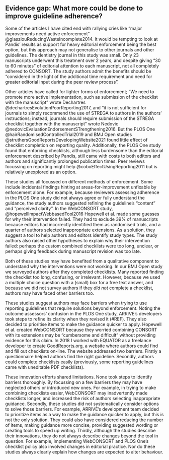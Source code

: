 ## Evidence gap: What more could be done to improve guideline adherence? 

Some of the articles I have cited end with rallying cries like "major improvements need active enforcement" @glasziouReducingWasteIncomplete2014. It would be tempting to look at Pandis' results as support for heavy editorial enforcement being the best option, but this approach may not generalise to other journals and other guidelines. The dentistry journal in this study was small. Only 23 manuscripts underwent this treatment over 2 years, and despite giving "30 to 60 minutes" of editorial attention to each manuscript, not all completely adhered to CONSORT. The study authors admit the benefits should be "considered in the light of the additional time requirement and need for greater editorial input during the peer review process". 

<!-- Might there be other reasons? Perhaps editors are not sufficiently familiar with trial design or CONSORT content?Would editors have the necessarily resources and expertise to expand the policy to cover other reporting guidelines? Do editors see a benefit? Are they concerned about frustrating authors with multiple rounds of review?  -->

Other articles have called for lighter forms of enforcement; "We need to promote more active implementation, such as submission of the checklist with the manuscript" wrote Dechartres @dechartresEvolutionPoorReporting2017, and "it is not sufficient for journals to simply recommend the use of STREGA to authors in the authors’ instructions; instead, journals should require submission of the STREGA checklist together with the manuscript" wrote Nedovic @nedovicEvaluationEndorsementSTrengthening2016. But the PLOS One @hairRandomisedControlledTrial2019 and BMJ Open studies @struthersGoodReportsDevelopingWebsite2021 found little effect of checklist completion on reporting quality. Additionally, the PLOS One study found that enforcing checklists, although less burdensome than the editorial enforcement described by Pandis, still came with costs to both editors and authors and significantly prolonged publication times. Peer reviews focussing on reporting might help @coboEffectUsingReporting2011 but is relatively unexplored as an option.

These studies all focussed on different methods of enforcement. Some include incidental findings hinting at areas-for-improvement unfixable by enforcement alone. For example, because reviewers assessing adherence in the PLOS One study did not always agree or fully understand the guidance, the study authors suggested refining the guideline's "content" and "perceived clarity". In the WebCONSORT study, @hopewellImpactWebbasedTool2016 Hopewell et al. made some guesses for why their intervention failed. They had to exclude 39% of manuscripts because editors had incorrectly identified them as randomised trials, and a quarter of authors selected inappropriate extensions. As a solution, they suggest a tool to help authors and editors identify study types. The study authors also raised other hypotheses to explain why their intervention failed: perhaps the custom combined checklists were too long, unclear, or perhaps giving feedback during manuscript revision was too late. 

Both of these studies may have benefited from a qualitative component to understand why the interventions were not working. In our BMJ Open study we surveyed authors after they completed checklists. Many reported finding the checklist too long, confusing, or irrelevant. However, because we used a multiple choice question with a (small) box for a free text answer, and because we did not survey authors if they _did not_ complete a checklist, authors may have faced other barriers too. 

These studies suggest authors may face barriers when trying to use reporting guidelines that require solutions beyond enforcement. Noting the outcome assessors' confusion in the PLOS One study, ARRIVE's developers took steps to refine its clarity when they revised it (#REF). They also decided to prioritise items to make the guidance quicker to apply. Hopewell et al. created WebCONSORT because they worried combining CONSORT with its extensions may be "cumbersome and difficult" without providing evidence for this claim. In 2018 I worked with EQUATOR as a freelance developer to create GoodReports.org, a website where authors could find and fill out checklists on-line. The website addressed two barriers. Firstly a questionnaire helped authors find the right guideline. Secondly, authors could complete checklists easily (previously, some reporting guidelines came with uneditable PDF checklists).

These innovation efforts shared limitations. None took steps to identify barriers thoroughly. By focussing on a few barriers they may have neglected others or introduced new ones. For example, in trying to make combining checklists easier, WebCONSORT may inadvertently made checklists longer, and increased the risk of authors selecting inappropriate guidance. Secondly, these studies did not systematically consider options to solve those barriers. For example, ARRIVE's development team decided to prioritize items as a way to make the guidance quicker to apply, but this is not the only solution. They could also have considered reducing the number of items, making guidance more concise, providing suggested wording or creating tools to speed up writing. Thirdly, although the studies describe their innovations, they do not always describe changes beyond the tool in question. For example, implementing WebCONSORT and PLOS One's checklist policy also involved changes in editorial practice. Nor do these studies always clearly explain how changes are expected to alter behaviour.